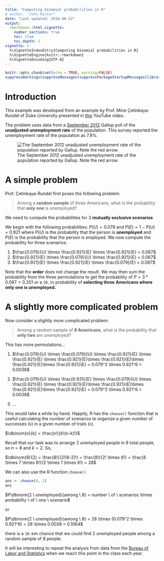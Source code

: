 ```yaml
---
title: "Computing binomial probabilities in R"
# author: "John Minter"
date: "Last updated: 2018-06-22"
output:
  rmarkdown::html_vignette:
    number_sections: true
    toc: true
    toc_depth: 2
vignette: >
  %\VignetteIndexEntry{Computing binomial probabilities in R}
  %\VignetteEngine{knitr::rmarkdown}
  %\VignetteEncoding{UTF-8}
---
```



```r
knitr::opts_chunk$set(echo = TRUE, warning=FALSE)
suppressWarnings(suppressMessages(suppressPackageStartupMessages(library(ggplot2))))
```
# Introduction

This example was developed from an example by Prof. Mine
Çetinkaya-Rundel of Duke University presented in
[this](https://www.youtube.com/watch?v=tKmyzhvgudw) YouTube video.

The problem uses data from a
[September 2012](http://news.gallup.com/poll/157871/unadjusted-unemployment-rate-september.aspx)
Gallup poll of the **unadjusted unemployment rate** of the population.
This survey reported the unemployment rate of the population as
7.9%.

![The September 2012 unadjusted unemployment rate of the population reported by Gallup. Note the red arrow.](./inc/2012-gallup-unemployment.png)

# A simple problem

Prof. Çetinkaya-Rundel first poses the following problem:

> Among a **random sample** of three Americans, what is the probability
> that **only one** is unemployed?

We need to compute the probabilities for 3 **mutually exclusive scenarios**

We begin with the following probabilities: $P(U) = 0.079$ and
$P(E) = 1 - P(U) = 0.921$ where $P(U)$ is the probability that the
person is **unemployed** and $P(E)$ is the probability that the
person is employed. We now compute the probability for three
scenarios:

1. $\frac{0.079}{U} \times \frac{0.921}{E} \times \frac{0.921}{E} = 0.067$
2. $\frac{0.921}{E} \times \frac{0.079}{U} \times \frac{0.921}{E} = 0.067$
3. $\frac{0.921}{E} \times \frac{0.921}{E} \times \frac{0.079}{E} = 0.067$

Note that the **order** does not change the result. We may then sum the
probability from the three permutations to get the probability of
$P = 3*0.067 = 0.201$ or a `20.1%` probability of **selecting three**
**Americans where only one is unemployed.**

# A slightly more complicated problem

Now consider a slightly more complicated problem:

> Among a random sample of **8 Americans**, what is the probability
> that **only two** are unemployed?

This has more permutations...

1. $\frac{0.079}{U} \times \frac{0.079}{U} \times \frac{0.921}{E} \times \frac{0.921}{E} \times \frac{0.921}{E}\times \frac{0.921}{E}\times \frac{0.921}{E}\times \frac{0.921}{E} = 0.079^2 \times 0.921^6 = 0.0038$

2. $\frac{0.079}{U} \times \frac{0.931}{E} \times \frac{0.079}{U} \times \frac{0.921}{E} \times \frac{0.921}{E}\times \frac{0.921}{E}\times \frac{0.921}{E}\times \frac{0.921}{E} = 0.079^2 \times 0.921^6 = 0.0038$

3. $\ldots$

This would take a while by hand. Happily, R has the `choose()` function
that is useful calculating the number of scenarios to organize a given
number of successes (`k`) in a given number of trials (`n`).

$\dbinom{n}{k} = \frac{n!}{k!(n-k)!}$

Recall that our task was to arrange 2 unemployed people in 8 total
people, so $n=8$ and $k=2$. So,

$\dbinom{8}{2} = \frac{8!}{2!(8-2)!} = \frac{8!}{2! \times 6!} = \frac{8 \times 7 \times 6!}{2 \times 1 \times 6!} = 28$

We can also use the R function `choose()`

```r
ans <- choose(8, 2)
ans
```

$P\dbinom{2 \ unemployed}{among \ 8} = number \ of \ scenarios \times probability \ of \ one \ scenario$

or 

$P\dbinom{2 \ unemployed}{among \ 8} = 28 \times (0.079^2 \times 0.921^6) = 28 \times 0.0038 = 0.1064$

there is a `10.64%` chance that we could find 2 unemployed people among
a random sample of 8 people.

It will be interesting to repeat the analysis from data from the
[Bureau of Labor and Statistics](https://data.bls.gov/timeseries/LNU04000000)
when we reach this point in the class each year.

